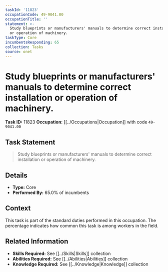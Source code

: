 ```yaml
---
taskId: '11823'
occupationCode: 49-9041.00
occupationTitle: ''
statement: >-
  Study blueprints or manufacturers' manuals to determine correct installation
  or operation of machinery.
taskType: Core
incumbentsResponding: 65
collection: Tasks
source: onet
---
```

# Study blueprints or manufacturers' manuals to determine correct installation or operation of machinery.

**Task ID:** 11823
**Occupation:** [[../Occupations|Occupation]] with code `49-9041.00`

## Task Statement

> Study blueprints or manufacturers' manuals to determine correct installation or operation of machinery.

## Details

- **Type:** Core
- **Performed By:** 65.0% of incumbents

## Context

This task is part of the standard duties performed in this occupation. The percentage indicates how common this task is among workers in the field.

## Related Information

- **Skills Required:** See [[../Skills|Skills]] collection
- **Abilities Required:** See [[../Abilities|Abilities]] collection
- **Knowledge Required:** See [[../Knowledge|Knowledge]] collection
